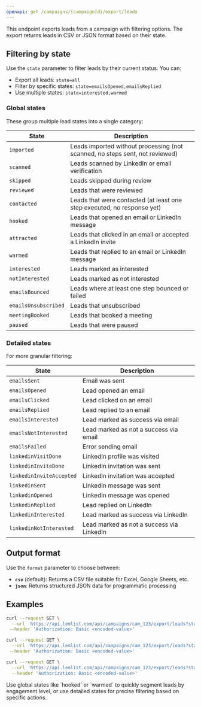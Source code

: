```yaml
---
openapi: get /campaigns/{campaignId}/export/leads
---
```


This endpoint exports leads from a campaign with filtering options. The export returns leads in CSV or JSON format based on their state.

## Filtering by state

Use the `state` parameter to filter leads by their current status. You can:
- Export all leads: `state=all`
- Filter by specific states: `state=emailsOpened,emailsReplied`
- Use multiple states: `state=interested,warmed`

### Global states

These group multiple lead states into a single category:

| State | Description |
|-------|-------------|
| `imported` | Leads imported without processing (not scanned, no steps sent, not reviewed) |
| `scanned` | Leads scanned by LinkedIn or email verification |
| `skipped` | Leads skipped during review |
| `reviewed` | Leads that were reviewed |
| `contacted` | Leads that were contacted (at least one step executed, no response yet) |
| `hooked` | Leads that opened an email or LinkedIn message |
| `attracted` | Leads that clicked in an email or accepted a LinkedIn invite |
| `warmed` | Leads that replied to an email or LinkedIn message |
| `interested` | Leads marked as interested |
| `notInterested` | Leads marked as not interested |
| `emailsBounced` | Leads where at least one step bounced or failed |
| `emailsUnsubscribed` | Leads that unsubscribed |
| `meetingBooked` | Leads that booked a meeting |
| `paused` | Leads that were paused |

### Detailed states

For more granular filtering:

| State | Description |
|-------|-------------|
| `emailsSent` | Email was sent |
| `emailsOpened` | Lead opened an email |
| `emailsClicked` | Lead clicked on an email |
| `emailsReplied` | Lead replied to an email |
| `emailsInterested` | Lead marked as success via email |
| `emailsNotInterested` | Lead marked as not a success via email |
| `emailsFailed` | Error sending email |
| `linkedinVisitDone` | LinkedIn profile was visited |
| `linkedinInviteDone` | LinkedIn invitation was sent |
| `linkedinInviteAccepted` | LinkedIn invitation was accepted |
| `linkedinSent` | LinkedIn message was sent |
| `linkedinOpened` | LinkedIn message was opened |
| `linkedinReplied` | Lead replied on LinkedIn |
| `linkedinInterested` | Lead marked as success via LinkedIn |
| `linkedinNotInterested` | Lead marked as not a success via LinkedIn |

## Output format

Use the `format` parameter to choose between:
- **`csv`** (default): Returns a CSV file suitable for Excel, Google Sheets, etc.
- **`json`**: Returns structured JSON data for programmatic processing

## Examples

<CodeGroup>

```bash Export all leads as CSV
curl --request GET \
  --url 'https://api.lemlist.com/api/campaigns/cam_123/export/leads?state=all' \
 --header 'Authorization: Basic <encoded-value>'
```

```bash Export interested leads as JSON
curl --request GET \
  --url 'https://api.lemlist.com/api/campaigns/cam_123/export/leads?state=interested&format=json' \
 --header 'Authorization: Basic <encoded-value>'
```

```bash Export multiple states
curl --request GET \
  --url 'https://api.lemlist.com/api/campaigns/cam_123/export/leads?state=emailsOpened,emailsReplied,interested' \
  --header 'Authorization: Basic <encoded-value>'
```

</CodeGroup>

<Tip>
Use global states like `hooked` or `warmed` to quickly segment leads by engagement level, or use detailed states for precise filtering based on specific actions.
</Tip>
